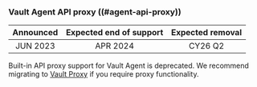 ### Vault Agent API proxy ((#agent-api-proxy))

| Announced | Expected end of support | Expected removal |
| :-------: | :---------------------: | :--------------: |
| JUN 2023  | APR 2024                | CY26 Q2

Built-in API proxy support for Vault Agent is deprecated. We recommend migrating
to [Vault Proxy](/vault/docs/agent-and-proxy/proxy/apiproxy) if you require
proxy functionality.
